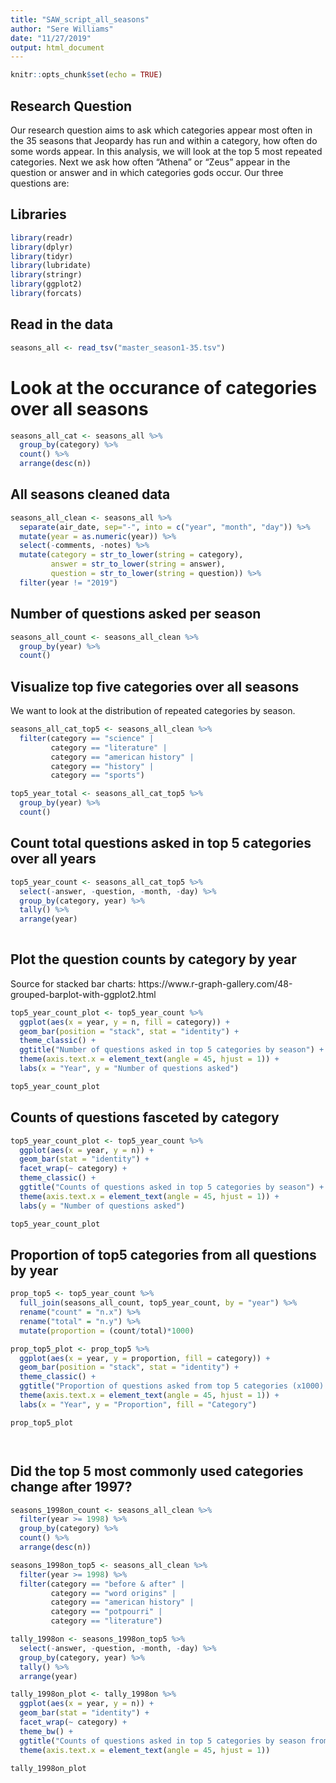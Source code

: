 ```yaml
---
title: "SAW_script_all_seasons"
author: "Sere Williams"
date: "11/27/2019"
output: html_document
---
```


```r
knitr::opts_chunk$set(echo = TRUE)
```

## Research Question

Our research question aims to ask which categories appear most often in the 35 seasons that Jeopardy has run and within a category, how often do some words appear. In this analysis, we will look at the top 5 most repeated categories. Next we ask how often "Athena" or "Zeus" appear in the question or answer and in which categories gods occur. 
Our three questions are:


## Libraries
```r
library(readr)
library(dplyr)
library(tidyr)
library(lubridate)
library(stringr)
library(ggplot2)
library(forcats)
```


## Read in the data
```r
seasons_all <- read_tsv("master_season1-35.tsv")
```


# Look at the occurance of categories over all seasons
```r
seasons_all_cat <- seasons_all %>%
  group_by(category) %>% 
  count() %>% 
  arrange(desc(n))
```


## All seasons cleaned data
```r
seasons_all_clean <- seasons_all %>% 
  separate(air_date, sep="-", into = c("year", "month", "day")) %>%
  mutate(year = as.numeric(year)) %>% 
  select(-comments, -notes) %>% 
  mutate(category = str_to_lower(string = category),
         answer = str_to_lower(string = answer),
         question = str_to_lower(string = question)) %>% 
  filter(year != "2019")

```


## Number of questions asked per season
```r
seasons_all_count <- seasons_all_clean %>% 
  group_by(year) %>% 
  count()
```


## Visualize top five categories over all seasons
We want to look at the distribution of repeated categories by season.
```r
seasons_all_cat_top5 <- seasons_all_clean %>% 
  filter(category == "science" |
         category == "literature" |
         category == "american history" |
         category == "history" |
         category == "sports")

top5_year_total <- seasons_all_cat_top5 %>% 
  group_by(year) %>% 
  count()
```



## Count total questions asked in top 5 categories over all years
```r
top5_year_count <- seasons_all_cat_top5 %>% 
  select(-answer, -question, -month, -day) %>% 
  group_by(category, year) %>% 
  tally() %>% 
  arrange(year)
  
```


## Plot the question counts by category by year
Source for stacked bar charts: https://www.r-graph-gallery.com/48-grouped-barplot-with-ggplot2.html
```r
top5_year_count_plot <- top5_year_count %>% 
  ggplot(aes(x = year, y = n, fill = category)) +
  geom_bar(position = "stack", stat = "identity") +
  theme_classic() +
  ggtitle("Number of questions asked in top 5 categories by season") +
  theme(axis.text.x = element_text(angle = 45, hjust = 1)) +
  labs(x = "Year", y = "Number of questions asked")

top5_year_count_plot

```


## Counts of questions fasceted by category
```r
top5_year_count_plot <- top5_year_count %>% 
  ggplot(aes(x = year, y = n)) +
  geom_bar(stat = "identity") +
  facet_wrap(~ category) +
  theme_classic() +
  ggtitle("Counts of questions asked in top 5 categories by season") +
  theme(axis.text.x = element_text(angle = 45, hjust = 1)) +
  labs(y = "Number of questions asked")

top5_year_count_plot
```



## Proportion of top5 categories from all questions by year
```r

prop_top5 <- top5_year_count %>% 
  full_join(seasons_all_count, top5_year_count, by = "year") %>% 
  rename("count" = "n.x") %>% 
  rename("total" = "n.y") %>% 
  mutate(proportion = (count/total)*1000)

prop_top5_plot <- prop_top5 %>%
  ggplot(aes(x = year, y = proportion, fill = category)) +
  geom_bar(position = "stack", stat = "identity") +
  theme_classic() +
  ggtitle("Proportion of questions asked from top 5 categories (x1000) by season") +
  theme(axis.text.x = element_text(angle = 45, hjust = 1)) +
  labs(x = "Year", y = "Proportion", fill = "Category")

prop_top5_plot




```



## Did the top 5 most commonly used categories change after 1997?
```r
seasons_1998on_count <- seasons_all_clean %>% 
  filter(year >= 1998) %>% 
  group_by(category) %>% 
  count() %>% 
  arrange(desc(n))

seasons_1998on_top5 <- seasons_all_clean %>% 
  filter(year >= 1998) %>% 
  filter(category == "before & after" |
         category == "word origins" |
         category == "american history" |
         category == "potpourri" |
         category == "literature")

tally_1998on <- seasons_1998on_top5 %>% 
  select(-answer, -question, -month, -day) %>% 
  group_by(category, year) %>% 
  tally() %>% 
  arrange(year)

tally_1998on_plot <- tally_1998on %>% 
  ggplot(aes(x = year, y = n)) +
  geom_bar(stat = "identity") +
  facet_wrap(~ category) +
  theme_bw() +
  ggtitle("Counts of questions asked in top 5 categories by season from 1998 on") +
  theme(axis.text.x = element_text(angle = 45, hjust = 1))

tally_1998on_plot
```










